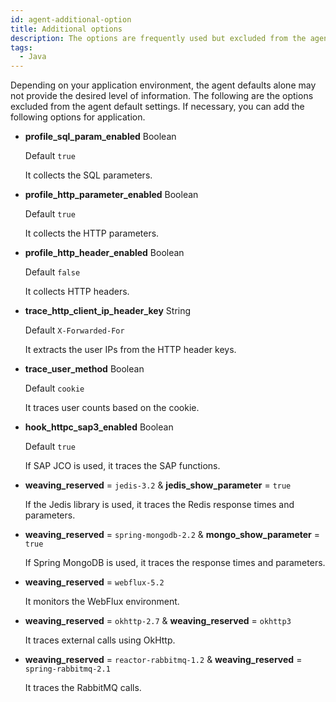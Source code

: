 ```yaml
---
id: agent-additional-option
title: Additional options
description: The options are frequently used but excluded from the agent default settings for security purpose and others.
tags:
  - Java
---
```


Depending on your application environment, the agent defaults alone may not provide the desired level of information. The following are the options excluded from the agent default settings. If necessary, you can add the following options for application.

-   **profile_sql_param_enabled** <span class='type'>Boolean</span>

    Default `true`

    It collects the SQL parameters.

-   **profile_http_parameter_enabled** <span class='type'>Boolean</span>

    Default `true`

    It collects the HTTP parameters.

-   **profile_http_header_enabled** <span class='type'>Boolean</span>

    Default `false`

    It collects HTTP headers.

-   **trace_http_client_ip_header_key** <span class='type'>String</span>

    Default `X-Forwarded-For`

    It extracts the user IPs from the HTTP header keys.

-   **trace_user_method** <span class='type'>Boolean</span>

    Default `cookie`

    It traces user counts based on the cookie.

-   **hook_httpc_sap3_enabled** <span class='type'>Boolean</span>

    Default `true`

    If SAP JCO is used, it traces the SAP functions.

-   **weaving_reserved** = `jedis-3.2` & **jedis_show_parameter** = `true`

    If the Jedis library is used, it traces the Redis response times and parameters.

-   **weaving_reserved** = `spring-mongodb-2.2` & **mongo_show_parameter** = `true`

    If Spring MongoDB is used, it traces the response times and parameters.

-   **weaving_reserved** = `webflux-5.2`

    It monitors the WebFlux environment.

-   **weaving_reserved** = `okhttp-2.7` & **weaving_reserved** = `okhttp3`

    It traces external calls using OkHttp.

-   **weaving_reserved** = `reactor-rabbitmq-1.2` & **weaving_reserved** = `spring-rabbitmq-2.1`

    It traces the RabbitMQ calls.
